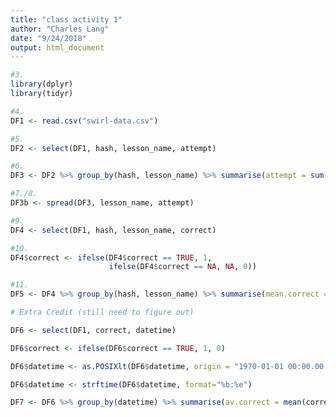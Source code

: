 ```yaml
---
title: "class activity 1"
author: "Charles Lang"
date: "9/24/2018"
output: html_document
---
```


```r
#3.
library(dplyr)
library(tidyr)

#4.
DF1 <- read.csv("swirl-data.csv")

#5.
DF2 <- select(DF1, hash, lesson_name, attempt)

#6.
DF3 <- DF2 %>% group_by(hash, lesson_name) %>% summarise(attempt = sum(attempt))

#7./8.
DF3b <- spread(DF3, lesson_name, attempt)

#9.
DF4 <- select(DF1, hash, lesson_name, correct)

#10.
DF4$correct <- ifelse(DF4$correct == TRUE, 1, 
                      ifelse(DF4$correct == NA, NA, 0))

#11.
DF5 <- DF4 %>% group_by(hash, lesson_name) %>% summarise(mean.correct = mean(correct, na.rm = TRUE))

# Extra Credit (still need to figure out)

DF6 <- select(DF1, correct, datetime)

DF6$correct <- ifelse(DF6$correct == TRUE, 1, 0)

DF6$datetime <- as.POSIXlt(DF6$datetime, origin = "1970-01-01 00:00.00 UTC")

DF6$datetime <- strftime(DF6$datetime, format="%b:%e")

DF7 <- DF6 %>% group_by(datetime) %>% summarise(av.correct = mean(correct, na.rm = TRUE))
```

